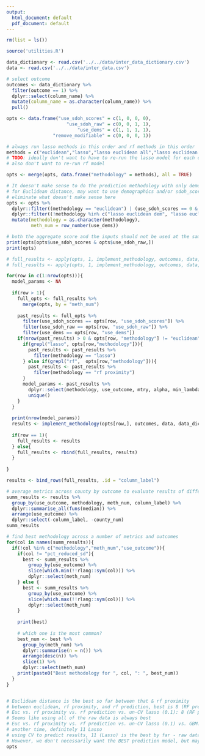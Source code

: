 ```yaml
---
output:
  html_document: default
  pdf_document: default
---
```

```r
rm(list = ls())
```

```r
source('utilities.R')

data_dictionary <- read.csv('../../data/inter_data_dictionary.csv')
data <- read.csv('../../data/inter_data.csv')
```

```r
# select outcome
outcomes <- data_dictionary %>% 
  filter(outcome == 1) %>% 
  dplyr::select(column_name) %>% 
  mutate(column_name = as.character(column_name)) %>% 
  pull()
```

```r
opts <- data.frame("use_sdoh_scores" = c(1, 0, 0, 0),
                      "use_sdoh_raw" = c(0, 0, 1, 1),
                          "use_dems" = c(1, 1, 1, 1),
                 "remove_modifiable" = c(0, 0, 0, 1))

# always run lasso methods in this order and rf methods in this order
methods = c("euclidean","lasso","lasso euclidean all","lasso euclidean dem","rf proximity","rf prediction")
# TODO: ideally don't want to have to re-run the lasso model for each of these
# also don't want to re-run rf model

opts <- merge(opts, data.frame("methodology" = methods), all = TRUE)

# It doesn't make sense to do the prediction methodology with only demographics or sdoh_scores - we should use all the raw data
# for Euclidean distance, may want to use demographics and/or sdoh_scores
# eliminate what doesn't make sense here
opts <- opts %>% 
  dplyr::filter((methodology == "euclidean") | (use_sdoh_scores == 0 & use_sdoh_raw == 1)) %>% 
  dplyr::filter((!methodology %in% c("lasso euclidean dem", "lasso euclidean all")) | (remove_modifiable == 0)) %>% 
  mutate(methodology = as.character(methodology),
         meth_num = row_number(use_dems))

# both the aggregate score and the inputs should not be used at the same time
print(opts[opts$use_sdoh_scores & opts$use_sdoh_raw,])
print(opts)
```

```r
# full_results <- apply(opts, 1, implement_methodology, outcomes, data, data_dictionary)
# full_results <- apply(opts, 1, implement_methodology, outcomes, data, data_dictionary, num_counties = 1)

for(row in c(1:nrow(opts))){
  model_params <- NA
  
  if(row > 1){
    full_opts <- full_results %>% 
      merge(opts, by = "meth_num")
    
    past_results <- full_opts %>% 
      filter(use_sdoh_scores == opts[row, "use_sdoh_scores"]) %>% 
      filter(use_sdoh_raw == opts[row, "use_sdoh_raw"]) %>% 
      filter(use_dems == opts[row, "use_dems"]) 
    if(nrow(past_results) > 0 & opts[row, "methodology"] != "euclidean"){
      if(grepl("lasso", opts[row,"methodology"])){
        past_results <- past_results %>% 
          filter(methodology == "lasso")
      } else if(grepl("rf",  opts[row,"methodology"])){
        past_results <- past_results %>% 
          filter(methodology == "rf proximity")
      }
      model_params <- past_results %>% 
        dplyr::select(methodology, use_outcome, mtry, alpha, min_lambda) %>% 
        unique()
    }
  }
  
  print(nrow(model_params))
  results <- implement_methodology(opts[row,], outcomes, data, data_dictionary, model_params)
  
  if(row == 1){
    full_results <- results
  } else{
    full_results <- rbind(full_results, results)
  }
  
}
```

```r
results <- bind_rows(full_results, .id = "column_label")

# average metrics across county by outcome to evaluate results of different methodologies
summ_results <- results %>% 
  group_by(use_outcome, methodology, meth_num, column_label) %>% 
  dplyr::summarise_all(funs(median)) %>% 
  arrange(use_outcome) %>% 
  dplyr::select(-column_label, -county_num)
summ_results
```

```r
# find best methodology across a number of metrics and outcomes 
for(col in names(summ_results)){
  if(!col %in% c("methodology","meth_num","use_outcome")){
    if(col != "pct_reduced_sd"){
      best <- summ_results %>% 
        group_by(use_outcome) %>% 
        slice(which.min(!!rlang::sym(col))) %>% 
        dplyr::select(meth_num)  
    } else {
      best <- summ_results %>% 
        group_by(use_outcome) %>% 
        slice(which.max(!!rlang::sym(col))) %>% 
        dplyr::select(meth_num)
    }
    
    print(best)
    
    # which one is the most common?
    best_num <- best %>% 
      group_by(meth_num) %>% 
      dplyr::summarise(n = n()) %>% 
      arrange(desc(n)) %>% 
      slice(1) %>% 
      dplyr::select(meth_num)
    print(paste0("Best methodology for ", col, ": ", best_num))
  }
}


# Euclidean distance is the best so far between that & rf proximity
# between euclidean, rf proximity, and rf prediction, best is 8 (RF pred) - raw data
# Euc vs. rf proximity vs. rf prediction vs. un-CV lasso (0.1): 8 (RF pred) or 11 (Lasso)
# Seems like using all of the raw data is always best
# Euc vs. rf proximity vs. rf prediction vs. un-CV lasso (0.1) vs. GBM: 8 (RF pred) or 11(Lasso)
# another time, definitely 11 Lasso
# using CV to predict results, 11 (Lasso) is the best by far - raw data. 2nd best is 10
# However, we don't necessarily want the BEST prediction model, but maybe we can try removing the modifiable variables and re-running?
opts

```
